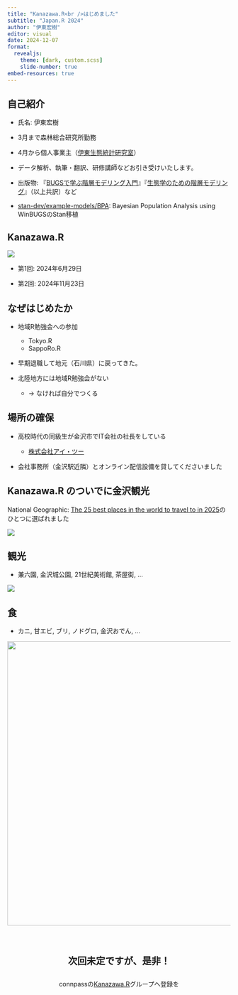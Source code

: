 ```yaml
---
title: "Kanazawa.R<br />はじめました"
subtitle: "Japan.R 2024"
author: "伊東宏樹"
editor: visual
date: 2024-12-07
format:
  revealjs:
    theme: [dark, custom.scss]
    slide-number: true
embed-resources: true
---
```


## 自己紹介

-   氏名: 伊東宏樹

-   3月まで森林総合研究所勤務

-   4月から個人事業主（[伊東生態統計研究室](https://ito4303.sakura.ne.jp/)）

-   データ解析、執筆・翻訳、研修講師などお引き受けいたします。

-   出版物: 『[BUGSで学ぶ階層モデリング入門](https://www.kyoritsu-pub.co.jp/book/b10003729.html)』『[生態学のための階層モデリング](https://www.kyoritsu-pub.co.jp/book/b10003301.html)』（以上共訳）など

-   [stan-dev/example-models/BPA](https://github.com/stan-dev/example-models/tree/master/BPA): Bayesian Population Analysis using WinBUGSのStan移植

## Kanazawa.R

![](images/KanazawaR.jpg){fig-alt="[Kanazawa.R]" fig-align="center"}

-   第1回: 2024年6月29日

-   第2回: 2024年11月23日

## なぜはじめたか

::: incremental
-   地域R勉強会への参加

    -   Tokyo.R
    -   SappoRo.R

-   早期退職して地元（石川県）に戻ってきた。

-   北陸地方には地域R勉強会がない

    -   → なければ自分でつくる
:::

## 場所の確保

-   高校時代の同級生が金沢市でIT会社の社長をしている

    -   [株式会社アイ・ツー](https://www.i2-jp.com/)

-   会社事務所（金沢駅近隣）とオンライン配信設備を貸してくださいました

## Kanazawa.R のついでに金沢観光

National Geographic: [The 25 best places in the world to travel to in 2025](https://www.nationalgeographic.com/travel/slideshow/best-of-the-world-2025)のひとつに選ばれました

![](images/IMG_2775.jpeg){fig-alt="[雪吊り]" fig-align="center"}

## 観光

-   兼六園, 金沢城公園, 21世紀美術館, 茶屋街, ...

![](images/IMG_7506.jpeg){fig-alt="[兼六園]" fig-align="center"}

## 食

-   カニ, 甘エビ, ブリ, ノドグロ, 金沢おでん, ...

![](images/IMG_5746.jpeg){fig-alt="[海鮮]" fig-align="center" width="640"}

## 次回未定ですが、是非！ {style="text-align: center; margin-top: 3em;"}

::: {style="text-align:center; margin-top: 2em;"}
connpassの[Kanazawa.R](https://kanazawar.connpass.com/)グループへ登録を
:::

